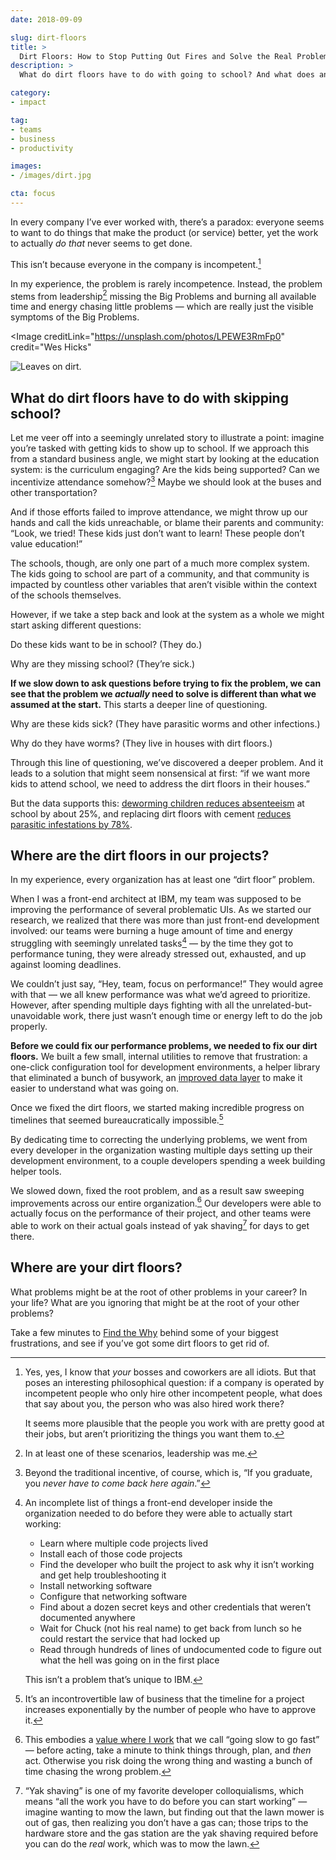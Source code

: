 ```yaml
---
date: 2018-09-09

slug: dirt-floors
title: >
  Dirt Floors: How to Stop Putting Out Fires and Solve the Real Problem
description: >
  What do dirt floors have to do with going to school? And what does any of that have to do with working more effectively?

category:
- impact

tag:
- teams
- business
- productivity

images:
- /images/dirt.jpg

cta: focus
---
```



In every company I’ve ever worked with, there’s a paradox: everyone seems to want to do things that make the product (or service) better, yet the work to actually _do that_ never seems to get done.

This isn’t because everyone in the company is incompetent.[^incompetent]

[^incompetent]:
    Yes, yes, I know that _your_ bosses and coworkers are all idiots. But that poses an interesting philosophical question: if a company is operated by incompetent people who only hire other incompetent people, what does that say about you, the person who was also hired work there?

    It seems more plausible that the people you work with are pretty good at their jobs, but aren’t prioritizing the things you want them to.

In my experience, the problem is rarely incompetence. Instead, the problem stems from leadership[^me] missing the Big Problems and burning all available time and energy chasing little problems — which are really just the visible symptoms of the Big Problems.

[^me]:
    In at least one of these scenarios, leadership was me.

<Image
  creditLink="https://unsplash.com/photos/LPEWE3RmFp0"
  credit="Wes Hicks"
>

  ![Leaves on dirt.](images/dirt.jpg)

</Image>

## What do dirt floors have to do with skipping school?

Let me veer off into a seemingly unrelated story to illustrate a point: imagine you’re tasked with getting kids to show up to school. If we approach this from a standard business angle, we might start by looking at the education system: is the curriculum engaging? Are the kids being supported? Can we incentivize attendance somehow?[^leave] Maybe we should look at the buses and other transportation?

[^leave]:
    Beyond the traditional incentive, of course, which is, “If you graduate, you _never have to come back here again_.”

And if those efforts failed to improve attendance, we might throw up our hands and call the kids unreachable, or blame their parents and community: “Look, we tried! These kids just don’t want to learn! These people don’t value education!”

The schools, though, are only one part of a much more complex system. The kids going to school are part of a community, and that community is impacted by countless other variables that aren’t visible within the context of the schools themselves.

However, if we take a step back and look at the system as a whole we might start asking different questions:

Do these kids want to be in school? (They do.)

Why are they missing school? (They’re sick.)

**If we slow down to ask questions before trying to fix the problem, we can see that the problem we _actually_ need to solve is different than what we assumed at the start.** This starts a deeper line of questioning.

Why are these kids sick? (They have parasitic worms and other infections.)

Why do they have worms? (They live in houses with dirt floors.)

Through this line of questioning, we’ve discovered a deeper problem. And it leads to a solution that might seem nonsensical at first: “if we want more kids to attend school, we need to address the dirt floors in their houses.”

But the data supports this: [deworming children reduces absenteeism](http://emiguel.econ.berkeley.edu/research/worms-identifying-impacts-on-education-and-health-in-the-presence-of-treatment-externalities) at school by about 25%, and replacing dirt floors with cement [reduces parasitic infestations by 78%](https://openknowledge.worldbank.org/bitstream/handle/10986/7295/wps421401update1.pdf?sequence=1).

## Where are the dirt floors in our projects?

In my experience, every organization has at least one “dirt floor” problem.

When I was a front-end architect at IBM, my team was supposed to be improving the performance of several problematic UIs. As we started our research, we realized that there was more than just front-end development involved: our teams were burning a huge amount of time and energy struggling with seemingly unrelated tasks[^yak-shaving] — by the time they got to performance tuning, they were already stressed out, exhausted, and up against looming deadlines.

[^yak-shaving]:
    An incomplete list of things a front-end developer inside the organization needed to do before they were able to actually start working:

    - Learn where multiple code projects lived
    - Install each of those code projects
    - Find the developer who built the project to ask why it isn’t working and get help troubleshooting it
    - Install networking software
    - Configure that networking software
    - Find about a dozen secret keys and other credentials that weren’t documented anywhere
    - Wait for Chuck (not his real name) to get back from lunch so he could restart the service that had locked up
    - Read through hundreds of lines of undocumented code to figure out what the hell was going on in the first place

    This isn’t a problem that’s unique to IBM.

We couldn’t just say, “Hey, team, focus on performance!” They would agree with that — we all knew performance was what we’d agreed to prioritize. However, after spending multiple days fighting with all the unrelated-but-unavoidable work, there just wasn’t enough time or energy left to do the job properly.

**Before we could fix our performance problems, we needed to fix our dirt floors.** We built a few small, internal utilities to remove that frustration: a one-click configuration tool for development environments, a helper library that eliminated a bunch of busywork, an [improved data layer](https://youtu.be/T3FbZsYXi50) to make it easier to understand what was going on.

Once we fixed the dirt floors, we started making incredible progress on timelines that seemed bureaucratically impossible.[^physics]

[^physics]:
    It’s an incontrovertible law of business that the timeline for a project increases exponentially by the number of people who have to approve it.

By dedicating time to correcting the underlying problems, we went from every developer in the organization wasting multiple days setting up their development environment, to a couple developers spending a week building helper tools.

We slowed down, fixed the root problem, and as a result saw sweeping improvements across our entire organization.[^gstgf] Our developers were able to actually focus on the performance of their project, and other teams were able to work on their actual goals instead of yak shaving[^yak] for days to get there.

[^gstgf]:
    This embodies a [value where I work](https://next.gatsbyjs.org/blog/2018-09-07-gatsby-values/) that we call “going slow to go fast” — before acting, take a minute to think things through, plan, and _then_ act. Otherwise you risk doing the wrong thing and wasting a bunch of time chasing the wrong problem.

[^yak]:
    “Yak shaving” is one of my favorite developer colloquialisms, which means “all the work you have to do before you can start working” — imagine wanting to mow the lawn, but finding out that the lawn mower is out of gas, then realizing you don’t have a gas can; those trips to the hardware store and the gas station are the yak shaving required before you can do the _real_ work, which was to mow the lawn.

## Where are your dirt floors?

What problems might be at the root of other problems in your career? In your life? What are you ignoring that might be at the root of your other problems?

Take a few minutes to [Find the Why](/find-the-why/) behind some of your biggest frustrations, and see if you’ve got some dirt floors to get rid of.
